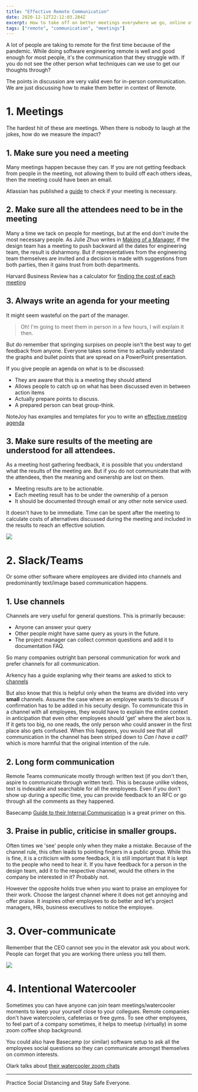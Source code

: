 ```yaml
---
title: "Effective Remote Communication"
date: 2020-12-12T22:12:03.284Z
excerpt: How to take off on better meetings everywhere we go, online offline or not seeing each other at all.
tags: ["remote", "communication", "meetings"]
---
```


A lot of people are taking to remote for the first time because of the pandemic. While doing software engineering remote is well and good enough for most people, it's the communication that they struggle with. If you do not see the other person what techniques can we use to get our thoughts through?

The points in discussion are very valid even for in-person communication. We are just discussing how to make them better in context of Remote.

# 1. Meetings

The hardest hit of these are meetings. When there is nobody to laugh at the jokes, how do we measure the impact?

## 1. Make sure you need a meeting

Many meetings happen because they can. If you are not getting feedback from people in the meeting, not allowing them to build off each others ideas, then the meeting could have been an email.

Atlassian has published a [guide](https://3kllhk1ibq34qk6sp3bhtox1-wpengine.netdna-ssl.com/wp-content/uploads/2018/05/runningeffectivemeetingscheatsheet_atlassian.pdf) to check if your meeting is necessary.

## 2. Make sure all the attendees need to be in the meeting

Many a time we tack on people for meetings, but at the end don't invite the most necessary people. As Julie Zhuo writes in [Making of a Manager](https://www.amazon.in/Making-Manager-What-Everyone-Looks/dp/0753552892), if the design team has a meeting to push backward all the dates for engineering team, the result is disharmony. But if representatives from the engineering team themselves are invited and a decision is made with suggestions from both parties, then it gains trust from both departments.

Harvard Business Review has a calculator for [finding the cost of each meeting](https://hbr.org/2016/01/estimate-the-cost-of-a-meeting-with-this-calculator)

## 3. Always write an agenda for your meeting

It might seem wasteful on the part of the manager.

> Oh! I'm going to meet them in person in a few hours, I will explain it then.

But do remember that springing surpises on people isn't the best way to get feedback from anyone. Everyone takes some time to actually understand the graphs and bullet points that are spread on a PowerPoint presentation.

If you give people an agenda on what is to be discussed:

- They are aware that this is a meeting they should attend
- Allows people to catch up on what has been discussed even in between action items
- Actually prepare points to discuss.
- A prepared person can beat group-think.

NoteJoy has examples and templates for you to write an [effective meeting agenda](https://notejoy.com/resources/meeting-agenda-example)

## 3. Make sure results of the meeting are understood for all attendees.

As a meeting host gathering feedback, it is possible that you understand what the results of the meeting are. But if you do not communicate that with the attendees, then the meaning and ownership are lost on them.

- Meeting results are to be actionable.
- Each meeting result has to be under the ownership of a person
- It should be documented through email or any other note service used.

It doesn't have to be immediate. Time can be spent after the meeting to calculate costs of alternatives discussed during the meeting and included in the results to reach an effective solution.

![](https://dev-to-uploads.s3.amazonaws.com/i/vro5pokzg8u8rgx3bedx.jpg)

# 2. Slack/Teams

Or some other software where employees are divided into channels and predominantly text/image based communication happens.

## 1. Use channels

Channels are very useful for general questions. This is primarily because:

- Anyone can answer your query
- Other people might have same query as yours in the future.
- The project manager can collect common questions and add it to documentation FAQ.

So many companies outright ban personal communication for work and prefer channels for all communication.

Arkency has a guide explaning why their teams are asked to stick to [channels](https://blog.arkency.com/use-channels-not-direct-messages/)

But also know that this is helpful only when the teams are divided into very **small** channels. Assume the case where an employee wants to discuss if confirmation has to be added in his secuity design. To communicate this in a channel with all employees, they would have to explain the entire context in anticipation that even other employees should 'get' where the alert box is. If it gets too big, no one reads, the only person who could answer in the first place also gets confused. When this happens, you would see that all communication in the channel has been striped down to _Can I have a call?_ which is more harmful that the original intention of the rule.

## 2. Long form communication

Remote Teams communicate mostly through written text (if you don't then, aspire to communicate through written text). This is because unlike videos, text is indexable and searchable for all the employees. Even if you don't show up during a specific time, you can provide feedback to an RFC or go through all the comments as they happened.

Basecamp [Guide to their Internal Communication](https://basecamp.com/guides/how-we-communicate) is a great primer on this.

## 3. Praise in public, criticise in smaller groups.

Often times we 'see' people only when they make a mistake. Because of the channel rule, this often leads to pointing fingers in a public group. While this is fine, it is a criticism with some feedback, it is still important that it is kept to the people who need to hear it. If you have feedback for a person in the design team, add it to the respective channel, would the others in the company be interested in it? Probably not.

However the opposite holds true when you want to praise an employee for their work. Choose the largest channel where it does not get annoying and offer praise. It inspires other employees to do better and let's project managers, HRs, business executives to notice the employee.

# 3. Over-communicate

Remember that the CEO cannot see you in the elevator ask you about work. People can forget that you are working there unless you tell them.

![](https://dev-to-uploads.s3.amazonaws.com/i/t9eu86zynjsnq1hoh3fu.jpg)

# 4. Intentional Watercooler

Sometimes you can have anyone can join team meetings/watercooler moments to keep your yourself close to your collegues. Remote companies don't have watercoolers, cafeterias or free gyms. To see other employees, to feel part of a company sometimes, it helps to meetup (virtually) in some zoom coffee shop background.

You could also have Basecamp (or similar) software setup to ask all the employees social questions so they can communicate amongst themselves on common interests.

Olark talks about [their watercooler zoom chats](https://blog.olark.com/creating-remote-watercooler-moments)

---

Practice Social Distancing and Stay Safe Everyone.
